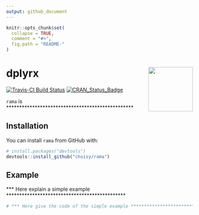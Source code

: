 ```yaml
---
output: github_document
---
```


<!-- README.md is generated from README.Rmd. Please edit that file -->

```r
knitr::opts_chunk$set(
  collapse = TRUE,
  comment = "#>",
  fig.path = "README-"
)
```

# dplyrx <img src="man/figures/logo.png" align="right" width=120/>

[![Travis-CI Build Status](https://travis-ci.org/choisy/rama.svg?branch=master)](https://travis-ci.org/choisy/rama)
[![CRAN_Status_Badge](http://www.r-pkg.org/badges/version/rama)](https://cran.r-project.org/package=rama)

`rama` is *************************************************

## Installation

You can install `rama` from GitHub with:

```r
# install.packages("devtools")
devtools::install_github("choisy/rama")
```

## Example

*** Here explain a simple example **********************************************

```r
# *** Here give the code of the simple example *********************************
```
